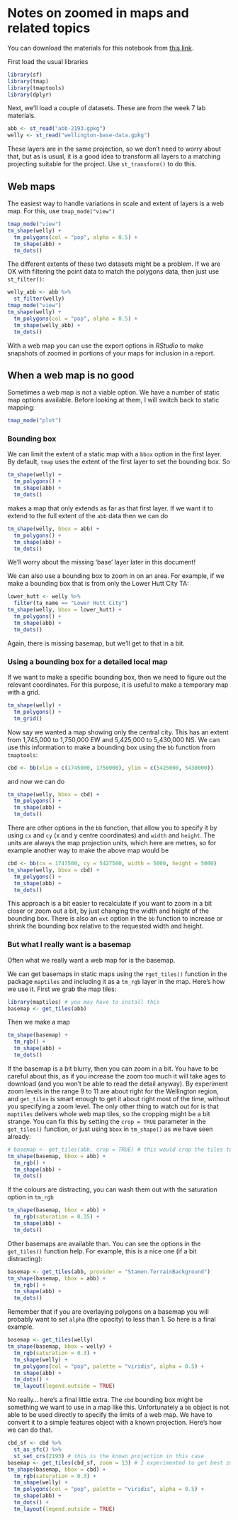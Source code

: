 # Notes on zoomed in maps and related topics
You can download the materials for this notebook from [this link](zoomed-in-maps.zip?raw=true).

First load the usual libraries

```r
library(sf)
library(tmap)
library(tmaptools)
library(dplyr)
```

Next, we'll load a couple of datasets. These are from the week 7 lab materials.

```r
abb <- st_read("abb-2193.gpkg")
welly <- st_read("wellington-base-data.gpkg")
```

These layers are in the same projection, so we don't need to worry about that, but as is usual, it is a good idea to transform all layers to a matching projecting suitable for the project. Use `st_transform()` to do this.

## Web maps
The easiest way to handle variations in scale and extent of layers is a web map. For this, use `tmap_mode("view")`

```r
tmap_mode("view")
tm_shape(welly) +
  tm_polygons(col = "pop", alpha = 0.5) + 
  tm_shape(abb) +
  tm_dots()
```

The different extents of these two datasets might be a problem. If we are OK with filtering the point data to match the polygons data, then just use `st_filter()`:

```r
welly_abb <- abb %>%
  st_filter(welly)
tmap_mode("view")
tm_shape(welly) +
  tm_polygons(col = "pop", alpha = 0.5) + 
  tm_shape(welly_abb) +
  tm_dots()
```

With a web map you can use the export options in _RStudio_ to make snapshots of zoomed in portions of your maps for inclusion in a report.
 
## When a web map is no good
Sometimes a web map is not a viable option. We have a number of static map options available. Before looking at them, I will switch back to static mapping:

```r
tmap_mode("plot")
```

### Bounding box
We can limit the extent of a static map with a `bbox` option in the first layer. By default, `tmap` uses the extent of the first layer to set the bounding box. So

```r
tm_shape(welly) + 
  tm_polygons() +
  tm_shape(abb) + 
  tm_dots()
```
 
makes a map that only extends as far as that first layer. If we want it to extend to the full extent of the `abb` data then we can do

```r
tm_shape(welly, bbox = abb) +
  tm_polygons() +
  tm_shape(abb) + 
  tm_dots()
```

We'll worry about the missing 'base' layer later in this document!

We can also use a bounding box to zoom in on an area. For example, if we make a bounding box that is from only the Lower Hutt City TA:

```r
lower_hutt <- welly %>%
  filter(ta_name == "Lower Hutt City")
tm_shape(welly, bbox = lower_hutt) +
  tm_polygons() +
  tm_shape(abb) + 
  tm_dots()
```

Again, there is missing basemap, but we'll get to that in a bit.

### Using a bounding box for a detailed local map
If we want to make a specific bounding box, then we need to figure out the relevant coordinates. For this purpose, it is useful to make a temporary map with a grid.

```r
tm_shape(welly) +
  tm_polygons() +
  tm_grid()
```

Now say we wanted a map showing only the central city. This has an extent from 1,745,000 to 1,750,000 EW and 5,425,000 to 5,430,000 NS. We can use this information to make a bounding box using the `bb` function from `tmaptools`:

```r
cbd <- bb(xlim = c(1745000, 1750000), ylim = c(5425000, 5430000))
```

and now we can do

```r
tm_shape(welly, bbox = cbd) +
  tm_polygons() +
  tm_shape(abb) + 
  tm_dots()
```

There are other options in the `bb` function, that allow you to specify it by using `cx` and `cy` (x and y centre coordinates) and `width` and `height`. The units are always the map projection units, which here are metres, so for example another way to make the above map would be

```r
cbd <- bb(cx = 1747500, cy = 5427500, width = 5000, height = 5000)
tm_shape(welly, bbox = cbd) +
  tm_polygons() +
  tm_shape(abb) + 
  tm_dots()
```

This approach is a bit easier to recalculate if you want to zoom in a bit closer or zoom out a bit, by just changing the width and height of the bounding box. There is also an `ext` option in the `bb` function to increase or shrink the bounding box relative to the requested width and height.

### But what I really want is a basemap
Often what we really want a web map for is the basemap.

We can get basemaps in static maps using the `rget_tiles()` function in the package `maptiles` and including it as a `tm_rgb` layer in the map. Here's how we use it. First we grab the map tiles:

```r
library(maptiles) # you may have to install this
basemap <- get_tiles(abb)
```

Then we make a map

```r
tm_shape(basemap) + 
  tm_rgb() + 
  tm_shape(abb) + 
  tm_dots()
```

If the basemap is a bit blurry, then you can zoom in a bit. You have to be careful about this, as if you increase the zoom too much it will take ages to download (and you won't be able to read the detail anyway). By experiment zoom levels in the range 9 to 11 are about right for the Wellington region, and `get_tiles` is smart enough to get it about right most of the time, without you specifying a zoom level. The only other thing to watch out for is that `maptiles` delivers whole web map tiles, so the cropping might be a bit strange. You can fix this by setting the `crop = TRUE` parameter in the `get_tiles()` function, or just using `bbox` in `tm_shape()` as we have seen already:
 
```r
# basemap <- get_tiles(abb, crop = TRUE) # this would crop the tiles to the data
tm_shape(basemap, bbox = abb) + 
  tm_rgb() + 
  tm_shape(abb) + 
  tm_dots()
```

If the colours are distracting, you can wash them out with the saturation option in `tm_rgb`

```r
tm_shape(basemap, bbox = abb) + 
  tm_rgb(saturation = 0.35) + 
  tm_shape(abb) + 
  tm_dots()
```

Other basemaps are available than. You can see the options in the `get_tiles()` function help. For example, this is a nice one (if a bit distracting):

```r
basemap <- get_tiles(abb, provider = "Stamen.TerrainBackground")
tm_shape(basemap, bbox = abb) + 
  tm_rgb() + 
  tm_shape(abb) + 
  tm_dots()
```

Remember that if you are overlaying polygons on a basemap you will probably want to set `alpha` (the opacity) to less than 1. So here is a final example.

```r
basemap <- get_tiles(welly)
tm_shape(basemap, bbox = welly) +
  tm_rgb(saturation = 0.3) +
  tm_shape(welly) + 
  tm_polygons(col = "pop", palette = "viridis", alpha = 0.5) +
  tm_shape(abb) + 
  tm_dots() +
  tm_layout(legend.outside = TRUE)
```

No really... here's a final little extra. The `cbd` bounding box might be something we want to use in a map like this. Unfortunately a `bb` object is not able to be used directly to specify the limits of a web map. We have to convert it to a simple features object with a known projection. Here's how we can do that.

```r
cbd_sf <- cbd %>% 
  st_as_sfc() %>% 
  st_set_crs(2193) # this is the known projection in this case
basemap <- get_tiles(cbd_sf, zoom = 13) # I experimented to get best zoom
tm_shape(basemap, bbox = cbd) +
  tm_rgb(saturation = 0.3) +
  tm_shape(welly) + 
  tm_polygons(col = "pop", palette = "viridis", alpha = 0.5) +
  tm_shape(abb) + 
  tm_dots() +
  tm_layout(legend.outside = TRUE)
```


